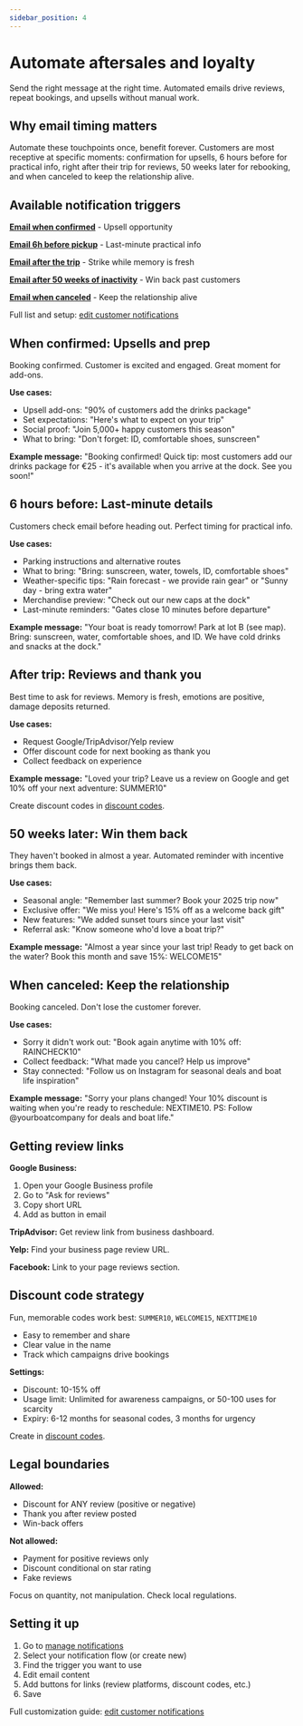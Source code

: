 ```yaml
---
sidebar_position: 4
---
```



# Automate aftersales and loyalty

Send the right message at the right time. Automated emails drive reviews, repeat bookings, and upsells without manual work.

## Why email timing matters

Automate these touchpoints once, benefit forever. Customers are most receptive at specific moments: confirmation for upsells, 6 hours before for practical info, right after their trip for reviews, 50 weeks later for rebooking, and when canceled to keep the relationship alive.

## Available notification triggers

**[Email when confirmed](#when-confirmed-upsells-and-prep)** - Upsell opportunity

**[Email 6h before pickup](#6-hours-before-last-minute-details)** - Last-minute practical info

**[Email after the trip](#after-trip-reviews-and-thank-you)** - Strike while memory is fresh

**[Email after 50 weeks of inactivity](#50-weeks-later-win-them-back)** - Win back past customers

**[Email when canceled](#when-canceled-keep-the-relationship)** - Keep the relationship alive

Full list and setup: [edit customer notifications](/guides/settings/rental-setups/edit-customer-notifications)

## When confirmed: Upsells and prep

Booking confirmed. Customer is excited and engaged. Great moment for add-ons.

**Use cases:**

- Upsell add-ons: "90% of customers add the drinks package"
- Set expectations: "Here's what to expect on your trip"
- Social proof: "Join 5,000+ happy customers this season"
- What to bring: "Don't forget: ID, comfortable shoes, sunscreen"

**Example message:**
"Booking confirmed! Quick tip: most customers add our drinks package for €25 - it's available when you arrive at the dock. See you soon!"

## 6 hours before: Last-minute details

Customers check email before heading out. Perfect timing for practical info.

**Use cases:**

- Parking instructions and alternative routes
- What to bring: "Bring: sunscreen, water, towels, ID, comfortable shoes"
- Weather-specific tips: "Rain forecast - we provide rain gear" or "Sunny day - bring extra water"
- Merchandise preview: "Check out our new caps at the dock"
- Last-minute reminders: "Gates close 10 minutes before departure"

**Example message:**
"Your boat is ready tomorrow! Park at lot B (see map). Bring: sunscreen, water, comfortable shoes, and ID. We have cold drinks and snacks at the dock."

## After trip: Reviews and thank you

Best time to ask for reviews. Memory is fresh, emotions are positive, damage deposits returned.

**Use cases:**

- Request Google/TripAdvisor/Yelp review
- Offer discount code for next booking as thank you
- Collect feedback on experience

**Example message:**
"Loved your trip? Leave us a review on Google and get 10% off your next adventure: SUMMER10"

<InlineVideoPlayer videoSrc={reviewVideo} />

Create discount codes in [discount codes](/guides/boost-revenue/create-discount-codes-to-boost-bookings).

## 50 weeks later: Win them back

They haven't booked in almost a year. Automated reminder with incentive brings them back.

**Use cases:**

- Seasonal angle: "Remember last summer? Book your 2025 trip now"
- Exclusive offer: "We miss you! Here's 15% off as a welcome back gift"
- New features: "We added sunset tours since your last visit"
- Referral ask: "Know someone who'd love a boat trip?"

**Example message:**
"Almost a year since your last trip! Ready to get back on the water? Book this month and save 15%: WELCOME15"

## When canceled: Keep the relationship

Booking canceled. Don't lose the customer forever.

**Use cases:**

- Sorry it didn't work out: "Book again anytime with 10% off: RAINCHECK10"
- Collect feedback: "What made you cancel? Help us improve"
- Stay connected: "Follow us on Instagram for seasonal deals and boat life inspiration"

**Example message:**
"Sorry your plans changed! Your 10% discount is waiting when you're ready to reschedule: NEXTIME10. PS: Follow @yourboatcompany for deals and boat life."

## Getting review links

**Google Business:**

1. Open your Google Business profile
2. Go to "Ask for reviews"
3. Copy short URL
4. Add as button in email

<InlineVideoPlayer
    videoSrc={googleReviewVideo}
/>

**TripAdvisor:** Get review link from business dashboard.

**Yelp:** Find your business page review URL.

**Facebook:** Link to your page reviews section.

## Discount code strategy

Fun, memorable codes work best: `SUMMER10`, `WELCOME15`, `NEXTTIME10`

- Easy to remember and share
- Clear value in the name
- Track which campaigns drive bookings

**Settings:**

- Discount: 10-15% off
- Usage limit: Unlimited for awareness campaigns, or 50-100 uses for scarcity
- Expiry: 6-12 months for seasonal codes, 3 months for urgency

Create in [discount codes](/guides/boost-revenue/create-discount-codes-to-boost-bookings).

## Legal boundaries

**Allowed:**

- Discount for ANY review (positive or negative)
- Thank you after review posted
- Win-back offers

**Not allowed:**

- Payment for positive reviews only
- Discount conditional on star rating
- Fake reviews

Focus on quantity, not manipulation. Check local regulations.

## Setting it up

1. Go to [manage notifications](https://dashboard.letsbook.app/notifications)
2. Select your notification flow (or create new)
3. Find the trigger you want to use
4. Edit email content
5. Add buttons for links (review platforms, discount codes, etc.)
6. Save

Full customization guide: [edit customer notifications](/guides/settings/rental-setups/edit-customer-notifications)
